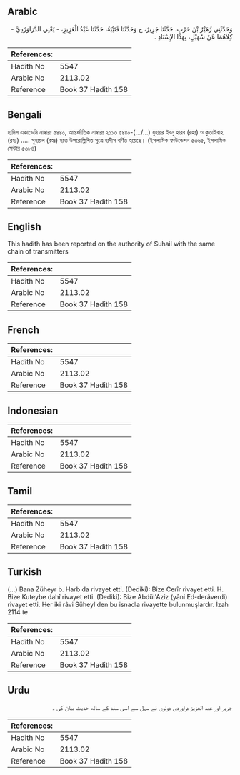 ## Arabic


<div dir="rtl" lang="ar" style={{fontSize:'larger',backgroundColor:'#f8f9fa',padding:20}}>
وَحَدَّثَنِي زُهَيْرُ بْنُ حَرْبٍ، حَدَّثَنَا جَرِيرٌ، ح وَحَدَّثَنَا قُتَيْبَةُ، حَدَّثَنَا عَبْدُ الْعَزِيزِ، - يَعْنِي الدَّرَاوَرْدِيَّ - كِلاَهُمَا عَنْ سُهَيْلٍ، بِهَذَا الإِسْنَادِ ‏.‏
</div>
<div style={{backgroundColor:'#f8f9fa',padding:20, marginBottom: 10}}><table> <thead> <tr> <th>References:</th> <th></th> </tr> </thead> <tbody><tr><td>Hadith No</td><td>5547</td></tr><tr><td>Arabic No</td><td>2113.02</td></tr><tr><td>Reference</td><td>Book 37 Hadith 158</td></tr></tbody></table></div>

## Bengali


<div dir="ltr" lang="bn" style={{fontSize:'larger',backgroundColor:'#f8f9fa',padding:20}}>
হাদিস একাডেমি নাম্বারঃ ৫৪৪০, আন্তর্জাতিক নাম্বারঃ ২১১৩ ৫৪৪০-(…/...) যুহায়র ইবনু হারব (রহঃ) ও কুতাইবাহ (রহঃ) ..... সুহায়ল (রহঃ) হতে উপরোল্লিখিত সূত্রে হাদীস বর্ণিত হয়েছে। (ইসলামিক ফাউন্ডেশন ৫৩৬৫, ইসলামিক সেন্টার ৫৩৮৪)
</div>
<div style={{backgroundColor:'#f8f9fa',padding:20, marginBottom: 10}}><table> <thead> <tr> <th>References:</th> <th></th> </tr> </thead> <tbody><tr><td>Hadith No</td><td>5547</td></tr><tr><td>Arabic No</td><td>2113.02</td></tr><tr><td>Reference</td><td>Book 37 Hadith 158</td></tr></tbody></table></div>

## English


<div dir="ltr" lang="en" style={{fontSize:'larger',backgroundColor:'#f8f9fa',padding:20}}>
This hadith has been reported on the authority of Suhail with the same chain of transmitters
</div>
<div style={{backgroundColor:'#f8f9fa',padding:20, marginBottom: 10}}><table> <thead> <tr> <th>References:</th> <th></th> </tr> </thead> <tbody><tr><td>Hadith No</td><td>5547</td></tr><tr><td>Arabic No</td><td>2113.02</td></tr><tr><td>Reference</td><td>Book 37 Hadith 158</td></tr></tbody></table></div>

## French


<div dir="ltr" lang="fr" style={{fontSize:'larger',backgroundColor:'#f8f9fa',padding:20}}>

</div>
<div style={{backgroundColor:'#f8f9fa',padding:20, marginBottom: 10}}><table> <thead> <tr> <th>References:</th> <th></th> </tr> </thead> <tbody><tr><td>Hadith No</td><td>5547</td></tr><tr><td>Arabic No</td><td>2113.02</td></tr><tr><td>Reference</td><td>Book 37 Hadith 158</td></tr></tbody></table></div>

## Indonesian


<div dir="ltr" lang="id" style={{fontSize:'larger',backgroundColor:'#f8f9fa',padding:20}}>

</div>
<div style={{backgroundColor:'#f8f9fa',padding:20, marginBottom: 10}}><table> <thead> <tr> <th>References:</th> <th></th> </tr> </thead> <tbody><tr><td>Hadith No</td><td>5547</td></tr><tr><td>Arabic No</td><td>2113.02</td></tr><tr><td>Reference</td><td>Book 37 Hadith 158</td></tr></tbody></table></div>

## Tamil


<div dir="ltr" lang="ta" style={{fontSize:'larger',backgroundColor:'#f8f9fa',padding:20}}>

</div>
<div style={{backgroundColor:'#f8f9fa',padding:20, marginBottom: 10}}><table> <thead> <tr> <th>References:</th> <th></th> </tr> </thead> <tbody><tr><td>Hadith No</td><td>5547</td></tr><tr><td>Arabic No</td><td>2113.02</td></tr><tr><td>Reference</td><td>Book 37 Hadith 158</td></tr></tbody></table></div>

## Turkish


<div dir="ltr" lang="tr" style={{fontSize:'larger',backgroundColor:'#f8f9fa',padding:20}}>
(…) Bana Züheyr b. Harb da rivayet etti. (Dediki): Bize Cerîr rivayet etti. H. Bize Kuteybe dahî rivayet etti. (Dediki): Bize Abdül'Aziz (yâni Ed-derâverdi) rivayet etti. Her iki râvi Süheyl'den bu isnadla rivayette bulunmuşlardır. İzah 2114 te
</div>
<div style={{backgroundColor:'#f8f9fa',padding:20, marginBottom: 10}}><table> <thead> <tr> <th>References:</th> <th></th> </tr> </thead> <tbody><tr><td>Hadith No</td><td>5547</td></tr><tr><td>Arabic No</td><td>2113.02</td></tr><tr><td>Reference</td><td>Book 37 Hadith 158</td></tr></tbody></table></div>

## Urdu


<div dir="rtl" lang="ur" style={{fontSize:'larger',backgroundColor:'#f8f9fa',padding:20}}>
جریر اور عبد العزیز دراوردی دونوں نے سہل سے اسی سند کے ساتھ حدیث بیان کی ۔
</div>
<div style={{backgroundColor:'#f8f9fa',padding:20, marginBottom: 10}}><table> <thead> <tr> <th>References:</th> <th></th> </tr> </thead> <tbody><tr><td>Hadith No</td><td>5547</td></tr><tr><td>Arabic No</td><td>2113.02</td></tr><tr><td>Reference</td><td>Book 37 Hadith 158</td></tr></tbody></table></div>